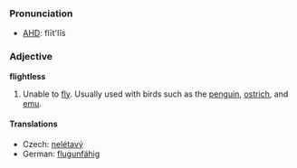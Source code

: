 ===Pronunciation===
*[[w:AHD|AHD]]: flīt'lĭs

=== Adjective ===

'''flightless'''

#Unable to [[fly]]. Usually used with birds such as the [[penguin]], [[ostrich]], and [[emu]].

====Translations====

*Czech: [[nelétavý]]  
*German: [[flugunfähig]]